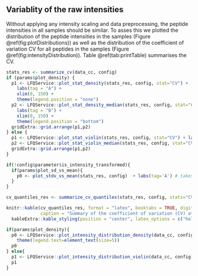 ## Variablity of the raw intensities


Without applying any intensity scaling and data preprocessing, the peptide intensities in all samples should be similar. To asses this we plotted the distribution of the peptide intensities in the samples (Figure \@ref(fig:plotDistributions)) as well as the distribution of the coefficient of variation CV for all peptides in the samples (Figure \@ref(fig:intensityDistribution)). Table \@ref(tab:printTable) summarises the CV.

```{r plotDistributions, fig.cap="Density plot of peptide level Coefficient of Variations (CV).", fig.height=6, fig.width=8}
stats_res <- summarize_cv(data_cc, config)
if (params$plot_density) {
  p1 <- LFQService::plot_stat_density(stats_res, config, stat="CV") + 
    labs(tag = "A") + 
    xlim(0, 150) +
    theme(legend.position = "none")
  p2 <- LFQService::plot_stat_density_median(stats_res, config, stat="CV") + 
    labs(tag = "B") + 
    xlim(0, 150) +
    theme(legend.position = "bottom")
  gridExtra::grid.arrange(p1,p2)
} else {
  p1 <- LFQService::plot_stat_violin(stats_res, config, stat="CV") + labs(tag='A')
  p2 <- LFQService::plot_stat_violin_median(stats_res, config, stat="CV") + labs(tag='B')
  gridExtra::grid.arrange(p1,p2)
}
```

```{r}
if(!config$parameter$is_intensity_transformed){
  if(params$plot_sd_vs_mean){
    p0 <- plot_stdv_vs_mean(stats_res, config)  + labs(tag='A') # takes to long to plot.
  }
}
```


```{r computeCVQuantiles, include=FALSE}
cv_quantiles_res <- summarize_cv_quantiles(stats_res, config, stats="CV",probs = c(0.5, 0.6, 0.7, 0.8, 0.9))$wide
```


```{r printTable}
knitr::kable(cv_quantiles_res, format = "latex", booktabs = TRUE, digits = 3,
             caption = "Summary of the coefficient of variation (CV) at the 10th, 25th, 50th, 7th and 90th percentile.") %>% 
  kableExtra::kable_styling(position = "center", latex_options = c("hold_position"))
```

```{r intensityDistribution, fig.cap="Distribution of unnormalized intensities."}
if(params$plot_density){
  p0 <- LFQService::plot_intensity_distribution_density(data_cc, config) + 
    theme(legend.text=element_text(size=5))
  p0
} else{
  p1 <- LFQService::plot_intensity_distribution_violin(data_cc, config)
  p1
}

```
